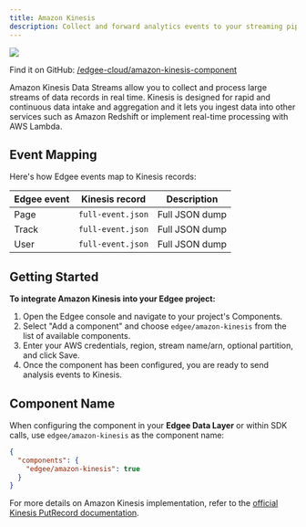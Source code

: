 ```yaml
---
title: Amazon Kinesis
description: Collect and forward analytics events to your streaming pipelines on Amazon Kinesis.
---
```


<img src="/images/banners/aws-kinesis.png" className="rounded-lg" noZoom />


<EdgeeSdk />

Find it on GitHub: [<Icon icon="github" iconType="solid" /> /edgee-cloud/amazon-kinesis-component](https://github.com/edgee-cloud/amazon-kinesis-component)

Amazon Kinesis Data Streams allow you to collect and process large streams of data records in real time. 
Kinesis is designed for rapid and continuous data intake and aggregation and it lets you ingest data into
other services such as Amazon Redshift or implement real-time processing with AWS Lambda.

## Event Mapping

Here's how Edgee events map to Kinesis records:

| Edgee event | Kinesis record    | Description    |
|-------------|-------------------|----------------|
| Page        | `full-event.json` | Full JSON dump |
| Track       | `full-event.json` | Full JSON dump |
| User        | `full-event.json` | Full JSON dump |


## Getting Started

**To integrate Amazon Kinesis into your Edgee project:**

1. Open the Edgee console and navigate to your project's Components.
2. Select "Add a component" and choose `edgee/amazon-kinesis` from the list of available components.
3. Enter your AWS credentials, region, stream name/arn, optional partition, and click Save. <br />
5. Once the component has been configured, you are ready to send analysis events to Kinesis.

## Component Name

When configuring the component in your **Edgee Data Layer** or within SDK calls, use `edgee/amazon-kinesis` as the component name:

```json
{
  "components": {
    "edgee/amazon-kinesis": true
  }
}
```

For more details on Amazon Kinesis implementation, refer to the 
[official Kinesis PutRecord documentation](https://docs.aws.amazon.com/kinesis/latest/APIReference/API_PutRecord.html).
